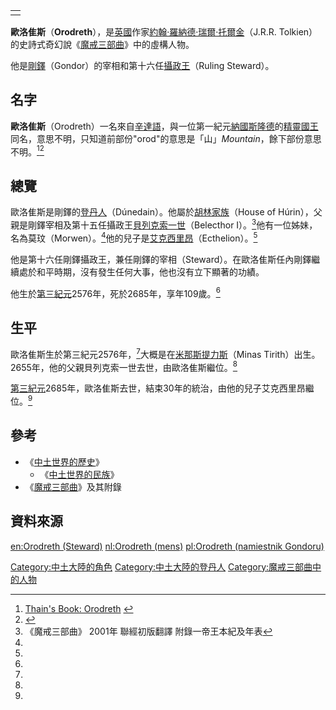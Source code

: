{|align=right
|-
|{{Tolkienchar |
image_character = |
image_caption = |
Book(s) = 《[[魔戒|魔戒三部曲]]》<br/>《[[中土世界的歷史|中土世界的歷史]]》 |
character_name = 歐洛隹斯 |
character_alias = |
character_title = [[剛鐸宰相|剛鐸宰相]]<br/>剛鐸攝政王|
character_race = [[人類_(中土大陸)|人類]] [[登丹人|登丹人]] |
character_culture = [[胡林家族|胡林家族]] |
character_gender = 男性|
character_realm = [[剛鐸|剛鐸]] |
character_sub_realm = |
character_lifespan = 第三紀元2576年 - [[第三紀元|第三紀元]]2685年<ref name=autogenerated1>《中土世界的歷史》 Vol.12《中土世界的民族》 "The Heirs of Elendil"</ref> |
character_weapon = | 
}}
|}
'''歐洛隹斯'''（'''Orodreth'''），是[[英國|英國]]作家[[約翰·羅納德·瑞爾·托爾金|約翰·羅納德·瑞爾·托爾金]]（J.R.R. Tolkien）的史詩式奇幻說《[[魔戒|魔戒三部曲]]》中的虛構人物。

他是[[剛鐸|剛鐸]]（Gondor）的宰相和第十六任[[剛鐸攝政王|攝政王]]（Ruling Steward）。

==名字==
'''歐洛隹斯'''（Orodreth）一名來自[[辛達語|辛達語]]，與一位第一紀元[[納國斯隆德|納國斯隆德]]的[[歐洛隹斯|精靈國王]]同名，意思不明，只知道前部份"orod"的意思是「山」''Mountain''，餘下部份意思不明。<ref>[http://www.tuckborough.net/gondorians.html#Orodreth Thain's Book: Orodreth] {{webarchive|url=https://web.archive.org/web/20111016221058/http://www.tuckborough.net/gondorians.html |date=2011-10-16 }}</ref><ref>{{Cite web |url=http://www.glyphweb.com/arda/o/orodrethgondor.html |title=Encyclopedia of Arda: Orodreth |access-date=2011-11-18 |archive-date=2020-01-10 |archive-url=https://web.archive.org/web/20200110051425/http://www.glyphweb.com/arda/o/orodrethgondor.html |dead-url=no }}</ref>

==總覽==
歐洛隹斯是剛鐸的[[登丹人|登丹人]]（Dúnedain）。他屬於[[胡林家族|胡林家族]]（House of Húrin），父親是剛鐸宰相及第十五任攝政王[[貝列克索一世|貝列克索一世]]（Belecthor I）。<ref name=autogenerated2>《魔戒三部曲》 2001年 聯經初版翻譯 附錄一帝王本紀及年表</ref>他有一位姊妹，名為莫玟（Morwen）。<ref name=autogenerated1 />他的兒子是[[艾克西里昂一世|艾克西里昂]]（Ecthelion）。<ref name=autogenerated2 />

他是第十六任剛鐸攝政王，兼任剛鐸的宰相（Steward）。在歐洛隹斯任內剛鐸繼續處於和平時期，沒有發生任何大事，他也沒有立下顯著的功績。

他生於[[第三紀元|第三紀元]]2576年，死於2685年，享年109歲。<ref name=autogenerated1 />

==生平==
歐洛隹斯生於第三紀元2576年，<ref name=autogenerated1 />大概是在[[米那斯提力斯|米那斯提力斯]]（Minas Tirith）出生。2655年，他的父親貝列克索一世去世，由歐洛隹斯繼位。<ref name=autogenerated2 />

[[第三紀元|第三紀元]]2685年，歐洛隹斯去世，結束30年的統治，由他的兒子艾克西里昂繼位。<ref name=autogenerated2 />

==參考==
*《[[中土世界的歷史|中土世界的歷史]]》
**《[[中土世界的民族|中土世界的民族]]》
*《[[魔戒|魔戒三部曲]]》及其附錄

==資料來源==
{{reflist}}

{{剛鐸宰相及攝政王|[[貝列克索一世|貝列克索一世]]|[[艾克西里昂一世|艾克西里昂一世]]|}}

[[Category:中土大陸的角色|Category:中土大陸的角色]]
[[Category:中土大陸的登丹人|Category:中土大陸的登丹人]]
[[Category:魔戒三部曲中的人物|Category:魔戒三部曲中的人物]]

[[en:Orodreth_(Steward)|en:Orodreth (Steward)]]
[[nl:Orodreth_(mens)|nl:Orodreth (mens)]]
[[pl:Orodreth_(namiestnik_Gondoru)|pl:Orodreth (namiestnik Gondoru)]]